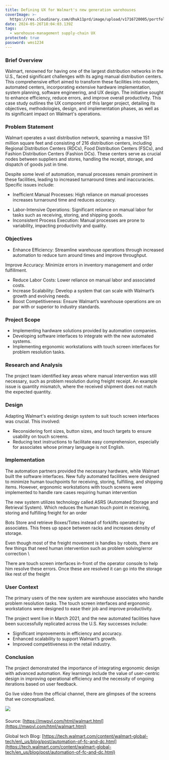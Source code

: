 ```yaml
---
title: Defining UX for Walmart's new generation warehouses
coverImage: >-
  https://res.cloudinary.com/dhuk11prd/image/upload/v1716720005/portfolio-tina/Warehouse%20management/half_empty_shelves_wskcpv.png
date: 2024-05-26T18:04:03.139Z
tags:
  - warehouse-management supply-chain UX
protected: true
password: wms1234
---
```


<PullQuote quote="It’s very exciting, the way the company has changed our way of working to put technology to work, whether that’s software of the way we use our data or, increasingly, the way we use robotics in our business." author="Doug McMillon" />

### Brief Overview

Walmart, renowned for having one of the largest distribution networks in the U.S., faced significant challenges with its aging manual distribution centers. This comprehensive effort aimed to transform these facilities into modern, automated centers, incorporating extensive hardware implementation, system planning, software engineering, and UX design. The initiative sought to enhance efficiency, reduce errors, and improve overall productivity. This case study outlines the UX component of this larger project, detailing its objectives, methodologies, design, and implementation phases, as well as its significant impact on Walmart's operations.

### Problem Statement

Walmart operates a vast distribution network, spanning a massive 151 million square feet and consisting of 216 distribution centers, including Regional Distribution Centers (RDCs), Food Distribution Centers (FSCs), and Fashion Distribution Centers (Fashion DCs). These centers serve as crucial nodes between suppliers and stores, handling the receipt, storage, and dispatch of goods just in time.

Despite some level of automation, manual processes remain prominent in these facilities, leading to increased turnaround times and inaccuracies. Specific issues include:

* Inefficient Manual Processes: High reliance on manual processes increases turnaround time and reduces accuracy.

<CaptionedImage caption="Different storage locations, racks, pallets and even free cases on the floor" alt="warehouse " imageUrl="https://res.cloudinary.com/dhuk11prd/image/upload/v1716720005/portfolio-tina/Warehouse%20management/panoramix_up_mnpayl.png" />

* Labor-Intensive Operations: Significant reliance on manual labor for tasks such as receiving, storing, and shipping goods.
* Inconsistent Process Execution: Manual processes are prone to variability, impacting productivity and quality.

### Objectives

* Enhance Efficiency: Streamline warehouse operations through increased automation to reduce turn around times and improve throughput.

<CaptionedImage imageUrl="https://res.cloudinary.com/dhuk11prd/image/upload/v1716720004/portfolio-tina/Warehouse%20management/other_side_wxwmkz.png" caption="Manual warehouses need a lot of people and fork lifts on the floor. Forklifts move freight from trucks to storage racks" alt="Warehouse image" />

Improve Accuracy: Minimize errors in inventory management and order fulfillment.

* Reduce Labor Costs: Lower reliance on manual labor and associated costs.
* Increase Scalability: Develop a system that can scale with Walmart’s growth and evolving needs.
* Boost Competitiveness: Ensure Walmart’s warehouse operations are on par with or superior to industry standards.

### Project Scope

* Implementing hardware solutions provided by automation companies.
* Developing software interfaces to integrate with the new automated systems.
* Implementing ergonomic workstations with touch screen interfaces for problem resolution tasks.

### Research and Analysis

The project team identified key areas where manual intervention was still necessary, such as problem resolution during freight receipt. An example issue is quantity mismatch, where the received shipment does not match the expected quantity.

### Design

Adapting Walmart's existing design system to suit touch screen interfaces was crucial. This involved:

* Reconsidering font sizes, button sizes, and touch targets to ensure usability on touch screens.
* Reducing text instructions to facilitate easy comprehension, especially for associates whose primary language is not English.

### &#xA;Implementation

The automation partners provided the necessary hardware, while Walmart built the software interfaces. New fully automated facilities were designed to minimize human touchpoints for receiving, storing, fulfilling, and shipping items. However, ergonomic workstations with touch screens were implemented to handle rare cases requiring human intervention

The new system utilizes technology called ASRS (Automated Storage and Retrieval System). Which reduces the human touch point in receiving, storing and fulfilling freight for an order

<CaptionedImage imageUrl="https://res.cloudinary.com/dhuk11prd/image/upload/v1716720004/portfolio-tina/Warehouse%20management/asrs_-3_w80t4n.png" caption="ASRS systems known for their dense storage architecture" alt="ASRS system" />

Bots Store and retrieve Boxes/Totes instead of forklifts operated by associates. This frees up space between racks and increases density of storage.

Even though most of the freight movement is handles by robots, there are few things that need human intervention such as problem solving/error correction \\

<CaptionedImage imageUrl="https://res.cloudinary.com/dhuk11prd/image/upload/v1716720004/portfolio-tina/Warehouse%20management/asrs_-2_s7rmvv.png" caption="Error correction station situated close proximity to the storage " alt="warehouse" />

There are touch screen interfaces in-front of the operator console to help him resolve these errors. Once these are resolved it can go into the storage like rest of the freight

<CaptionedImage imageUrl="https://res.cloudinary.com/dhuk11prd/image/upload/v1716720004/portfolio-tina/Warehouse%20management/ASRS_stations_m9mbuv.png" caption="Operator kiosk" alt="Operator kiosk" />

### &#x20;User Context

The primary users of the new system are warehouse associates who handle problem resolution tasks. The touch screen interfaces and ergonomic workstations were designed to ease their job and improve productivity.

The project went live in March 2021, and the new automated facilities have been successfully replicated across the U.S. Key successes include:

* Significant improvements in efficiency and accuracy.
* Enhanced scalability to support Walmart’s growth.
* Improved competitiveness in the retail industry.

### Conclusion

The project demonstrated the importance of integrating ergonomic design with advanced automation. Key learnings include the value of user-centric design in improving operational efficiency and the necessity of ongoing iterations based on user feedback.

Go live video from the official channel, there are glimpses of the screens that we conceptualized.

![](https://res.cloudinary.com/dhuk11prd/image/upload/v1742147550/portfolio-tina/Warehouse%20management/problem_solving_fj95ug.png)

<VideoPlayer url="https://www.youtube.com/watch?v=0TiO6eLGBA8" />

###

Source: [https://mwpvl.com/html/walmart.html](https://mwpvl.com/html/walmart.html)

Global tech Blog: [https://tech.walmart.com/content/walmart-global-tech/en\_us/blog/post/automation-of-fc-and-dc.html](https://tech.walmart.com/content/walmart-global-tech/en_us/blog/post/automation-of-fc-and-dc.html)
